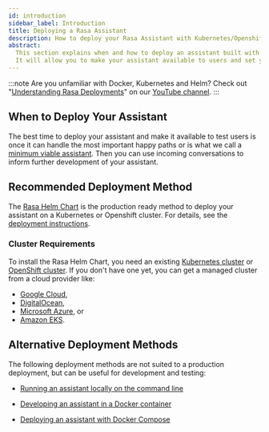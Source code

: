 ```yaml
---
id: introduction
sidebar_label: Introduction
title: Deploying a Rasa Assistant
description: How to deploy your Rasa Assistant with Kubernetes/Openshift
abstract:
  This section explains when and how to deploy an assistant built with Rasa.
  It will allow you to make your assistant available to users and set you up with a production-ready environment.
---
```


<!-- this file is version specific, do not use `@site/...` syntax -->


:::note
Are you unfamiliar with Docker, Kubernetes and Helm? Check out "[Understanding Rasa Deployments](https://www.youtube.com/watch?v=aAs_RS0ueEw&list=PL75e0qA87dlHmfmu7oPPYA22fmc6GJ2aW)" on our [YouTube channel](https://www.youtube.com/channel/UCJ0V6493mLvqdiVwOKWBODQ).
:::

## When to Deploy Your Assistant

The best time to deploy your assistant and make it available to test users is once it can handle the most
important happy paths or is what we call a [minimum viable assistant](../concepts/glossary.mdx). Then you can use incoming
conversations to inform further development of your assistant.

## Recommended Deployment Method

The [Rasa Helm Chart](https://github.com/RasaHQ/helm-charts/tree/main/charts/rasa) is the production ready method to deploy
your assistant on a Kubernetes or Openshift cluster. For details, see the [deployment instructions](./deploy-rasa.mdx).

### Cluster Requirements

To install the Rasa Helm Chart, you need an existing
[Kubernetes cluster](https://kubernetes.io/) or [OpenShift cluster](https://www.openshift.com/).
If you don't have one yet, you can get a managed cluster from a cloud provider like:

- [Google Cloud](https://cloud.google.com/kubernetes-engine),
- [DigitalOcean](https://www.digitalocean.com/products/kubernetes/),
- [Microsoft Azure](https://azure.microsoft.com/en-us/services/kubernetes-service/), or
- [Amazon EKS](https://aws.amazon.com/eks/).

## Alternative Deployment Methods

The following deployment methods are not suited to a production deployment, but can be useful for development and testing:

- [Running an assistant locally on the command line](../concepts/command-line-interface.mdx#rasa-run)

- [Developing an assistant in a Docker container](../docker/building-in-docker.mdx)

- [Deploying an assistant with Docker Compose](../docker/deploying-in-docker-compose.mdx)
